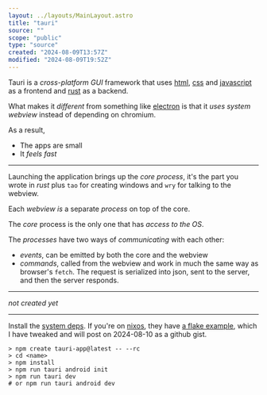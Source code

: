```yaml
---
layout: ../layouts/MainLayout.astro
title: "tauri"
source: ""
scope: "public"
type: "source"
created: "2024-08-09T13:57Z"
modified: "2024-08-09T19:52Z"
---
```



<NoteMeta name="tauri-the-framework" source="https://v2.tauri.app/start/" scope="public" type="main" created="2024-08-09T13:49Z" modified="2024-08-09T15:23Z" />

Tauri is a *cross-platform GUI* framework that uses [html](/html), [css](/css) and [javascript](/javascript) as a frontend and [rust](/rust) as a backend.

What makes it *different* from something like [electron](/electron) is that it *uses system webview* instead of depending on chromium.

As a result,
- The apps are small
- It *feels fast*

---

<NoteMeta name="tauri-architecture" source="https://v2.tauri.app/concept/" scope="public" type="main" created="2024-08-09T15:19Z" modified="2024-08-09T19:57Z" />

Launching the application brings up the *core process*, it's the part you wrote in *rust* plus `tao` for creating windows and `wry` for talking to the webview.

Each *webview is* a separate *process* on top of the core.

The *core* process is the only one that has *access to the OS*.

The *processes* have two ways of *communicating* with each other:
- *events*, can be emitted by both the core and the webview
- *commands*, called from the webview and work in much the same way as browser's `fetch`. The request is serialized into json, sent to the server, and then the server responds.

---

*not created yet*

---

<NoteMeta name="tauri-getting-started" source="https://tauri.app/v1/guides/getting-started/prerequisites/#1-system-dependencies" scope="public" type="main" created="2024-08-09T13:57Z" modified="2024-08-09T19:50Z" />

Install the [system deps](https://v2.tauri.app/start/prerequisites/#system-dependencies). If you're on [nixos](/nixos), they have [a flake example](https://tauri.app/v1/guides/getting-started/prerequisites/#1-system-dependencies), which I have tweaked and will post on 2024-08-10 as a github gist.

```shell
> npm create tauri-app@latest -- --rc
> cd <name>
> npm install
> npm run tauri android init
> npm run tauri dev
# or npm run tauri android dev
```